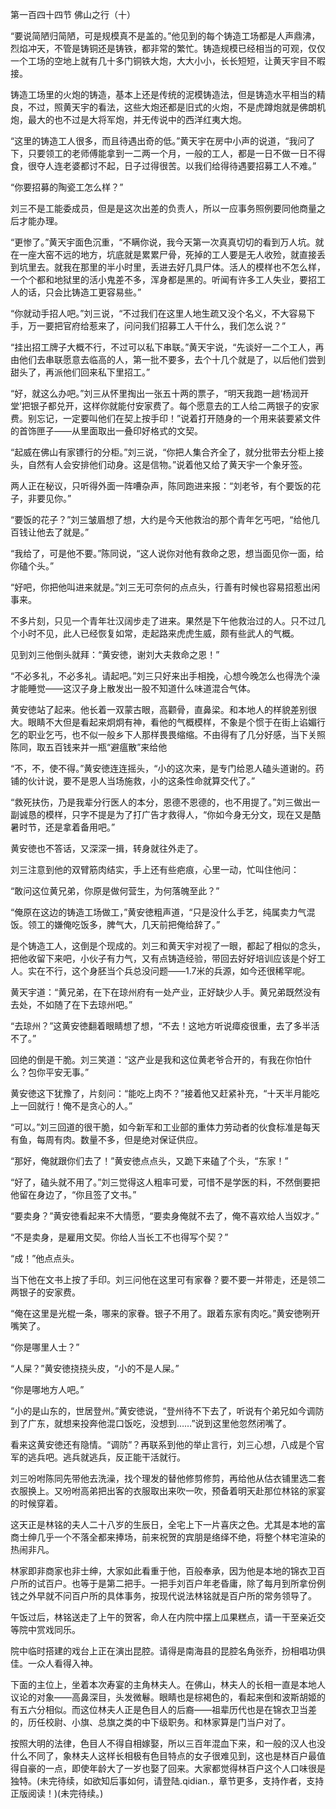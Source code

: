 

第一百四十四节 佛山之行（十）

“要说简陋归简陋，可是规模真不是盖的。”他见到的每个铸造工场都是人声鼎沸，烈焰冲天，不管是铸铜还是铸铁，都非常的繁忙。铸造规模已经相当的可观，仅仅一个工场的空地上就有几十多门铜铁大炮，大大小小，长长短短，让黄天宇目不暇接。

铸造工场里的火炮的铸造，基本上还是传统的泥模铸造法，但是铸造水平相当的精良，不过，照黄天宇的看法，这些大炮还都是旧式的火炮，不是虎蹲炮就是佛朗机炮，最大的也不过是大将军炮，并无传说中的西洋红夷大炮。

“这里的铸造工人很多，而且待遇出奇的低。”黄天宇在房中小声的说道，“我问了下，只要领工的老师傅能拿到一二两一个月，一般的工人，都是一日不做一日不得食，很夺人连老婆都讨不起，日子过得很苦。以我们给得待遇要招募工人不难。”

“你要招募的陶瓷工怎么样？”

刘三不是工能委成员，但是是这次出差的负责人，所以一应事务照例要同他商量之后才能办理。

“更惨了。”黄天宇面色沉重，“不瞒你说，我今天第一次真真切切的看到万人坑。就在一座大窑不远的地方，坑底就是累累尸骨，死掉的工人要是无人收殓，就直接丢到坑里去。就我在那里的半小时里，丢进去好几具尸体。活人的模样也不怎么样，一个个都和地狱里的活小鬼差不多，浑身都是黑的。听闻有许多工人失业，要招工人的话，只会比铸造工更容易些。”

“你就动手招人吧。”刘三说，“不过我们在这里人地生疏又没个名义，不大容易下手，万一要把官府给惹来了，问问我们招募工人干什么，我们怎么说？”

“挂出招工牌子大概不行，不过可以私下串联。”黄天宇说，“先谈好一二个工人，再由他们去串联愿意去临高的人，第一批不要多，去个十几个就是了，以后他们尝到甜头了，再派他们回来私下里招工。”

“好，就这么办吧。”刘三从怀里掏出一张五十两的票子，“明天我跑一趟‘杨润开堂’把银子都兑开，这样你就能付安家费了。每个愿意去的工人给二两银子的安家费。别忘记，一定要叫他们在契上按手印！”说着打开随身的一个用来装要紧文件的首饰匣子――从里面取出一叠印好格式的文契。

“起威在佛山有家镖行的分柜。”刘三说，“你把人集合齐全了，就分批带去分柜上接头，自然有人会安排他们动身。这是信物。”说着他又给了黄天宇一个象牙签。

两人正在秘议，只听得外面一阵嘈杂声，陈同跑进来报：“刘老爷，有个要饭的花子，非要见你。”

“要饭的花子？”刘三皱眉想了想，大约是今天他救治的那个青年乞丐吧，“给他几百钱让他去了就是。”

“我给了，可是他不要。”陈同说，“这人说你对他有救命之恩，想当面见你一面，给你磕个头。”

“好吧，你把他叫进来就是。”刘三无可奈何的点点头，行善有时候也容易招惹出闲事来。

不多片刻，只见一个青年壮汉阔步走了进来。果然是下午他救治过的人。只不过几个小时不见，此人已经恢复如常，走起路来虎虎生威，颇有些武人的气概。

见到刘三他倒头就拜：“黄安徳，谢刘大夫救命之恩！”

“不必多礼，不必多礼。请起吧。”刘三只好来出手相挽，心想今晚怎么也得洗个澡才能睡觉――这汉子身上散发出一股不知道什么味道混合气体。

黄安徳站了起来。他长着一双蒙古眼，高颧骨，直鼻梁。和本地人的样貌差别很大。眼睛不大但是看起来炯炯有神，看他的气概模样，不象是个惯于在街上谄媚行乞的职业乞丐，也不似一般乡下人那样畏畏缩缩。不由得有了几分好感，当下关照陈同，取五百钱来并一瓶“避瘟散”来给他

“不，不，使不得。”黄安徳连连摇头，“小的这次来，是专门给恩人磕头道谢的。药铺的伙计说，要不是恩人当场施救，小的这条性命就算交代了。”

“救死扶伤，乃是我辈分行医人的本分，恩德不恩德的，也不用提了。”刘三做出一副诚恳的模样，只字不提是为了打广告才救得人，“你如今身无分文，现在又是酷暑时节，还是拿着备用吧。”

黄安徳也不答话，又深深一揖，转身就往外走了。

刘三注意到他的双臂筋肉结实，手上还有些疤痕，心里一动，忙叫住他问：

“敢问这位黄兄弟，你原是做何营生，为何落魄至此？”

“俺原在这边的铸造工场做工，”黄安徳粗声道，“只是没什么手艺，纯属卖力气混饭。领工的嫌俺吃饭多，脾气大，几天前把俺给辞了。”

是个铸造工人，这倒是个现成的。刘三和黄天宇对视了一眼，都起了相似的念头，把他收留下来吧，小伙子有力气，又有点铸造经验，带回去好好培训应该是个好工人。实在不行，这个身胚当个兵总没问题――1.7米的兵源，如今还很稀罕呢。

黄天宇道：“黄兄弟，在下在琼州府有一处产业，正好缺少人手。黄兄弟既然没有去处，不如随了在下去琼州吧。”

“去琼州？”这黄安徳翻着眼睛想了想，“不去！这地方听说瘴疫很重，去了多半活不了。”

回绝的倒是干脆。刘三笑道：“这产业是我和这位黄老爷合开的，有我在你怕什么？包你平安无事。”

黄安徳这下犹豫了，片刻问：“能吃上肉不？”接着他又赶紧补充，“十天半月能吃上一回就行！俺不是贪心的人。”

“可以。”刘三回道的很干脆，如今新军和工业部的重体力劳动者的伙食标准是每天有鱼，每周有肉。数量不多，但是绝对保证供应。

“那好，俺就跟你们去了！”黄安徳点点头，又跪下来磕了个头，“东家！”

“好了，磕头就不用了。”刘三觉得这人粗率可爱，可惜不是学医的料，不然倒要把他留在身边了，“你且签了文书。”

“要卖身？”黄安徳看起来不大情愿，“要卖身俺就不去了，俺不喜欢给人当奴才。”

“不是卖身，是雇用文契。你给人当长工不也得写个契？”

“成！”他点点头。

当下他在文书上按了手印。刘三问他在这里可有家眷？要不要一并带走，还是领二两银子的安家费。

“俺在这里是光棍一条，哪来的家眷。银子不用了。跟着东家有肉吃。”黄安徳咧开嘴笑了。

“你是哪里人士？”

“人屎？”黄安徳挠挠头皮，“小的不是人屎。”

“你是哪地方人吧。”

“小的是山东的，世居登州。”黄安徳说，“登州待不下去了，听说有个弟兄如今调防到了广东，就想来投奔他混口饭吃，没想到……”说到这里他忽然闭嘴了。

看来这黄安徳还有隐情。“调防”？再联系到他的举止言行，刘三心想，八成是个官军的逃兵吧。逃兵就逃兵，反正能干活就行。

刘三吩咐陈同先带他去洗澡，找个理发的替他修剪修剪，再给他从估衣铺里选二套衣服换上。又吩咐高弟把出客的衣服取出来吹一吹，预备着明天赴那位林铭的家宴的时候穿着。

这天正是林铭的夫人二十八岁的生辰日，全宅上下一片喜庆之色。尤其是本地的富商士绅几乎一个不落全都来捧场，前来祝贺的宾朋是络绎不绝，将整个林宅渲染的热闹非凡。

林家即非商家也非士绅，大家如此看重于他，百般奉承，因为他是本地的锦衣卫百户所的试百户。也等于是第二把手。一把手刘百户年老昏庸，除了每月到所拿份例钱之外早就不问百户所的具体事务，按现代说法林铭就是百户所的常务领导了。

午饭过后，林铭送走了上午的贺客，命人在内院中摆上瓜果糕点，请一干至亲近交等院中赏戏同乐。

院中临时搭建的戏台上正在演出昆腔。请得是南海县的昆腔名角张乔，扮相唱功俱佳。一众人看得入神。

下面的主位上，坐着本次寿宴的主角林夫人。在佛山，林夫人的长相一直是本地人议论的对象――高鼻深目，头发微鬈。眼睛也是棕褐色的，看起来倒和波斯胡姬的有五六分相似。而这位林夫人正是色目人的后裔――祖辈历代也是在锦衣卫当差的，历任校尉、小旗、总旗之类的中下级职务。和林家算是门当户对了。

按照大明的法律，色目人不得自相嫁娶，所以三百年混血下来，和一般的汉人也没什么不同了，象林夫人这样长相极有色目特点的女子很难见到，这也是林百户最值得自豪的一点，即使年龄大了一岁也娶了回来。大家都觉得林百户这个人口味很是独特。(未完待续，如欲知后事如何，请登陆.qidian.，章节更多，支持作者，支持正版阅读！)(未完待续。)

